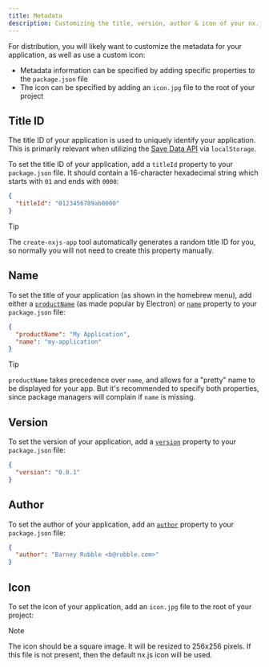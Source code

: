 ```yaml
---
title: Metadata
description: Customizing the title, version, author & icon of your nx.js application
---
```



For distribution, you will likely want to customize the metadata for your application, as well as use a custom icon:
* Metadata information can be specified by adding specific properties to the `package.json` file
* The icon can be specified by adding an `icon.jpg` file to the root of your project

<Screenshot src={HbmenuScreenshot} />

## Title ID

The title ID of your application is used to uniquely identify your application. This is
primarily relevant when utilizing the [Save Data API](/runtime/concepts/save-data) via `localStorage`.

To set the title ID of your application, add a `titleId` property to your `package.json` file.
It should contain a 16-character hexadecimal string which starts with `01` and ends with `0000`:

```json title="package.json"
{
  "titleId": "0123456789ab0000"
}
```

> [!TIP]
> The `create-nxjs-app` tool automatically generates a random title ID for you,
> so normally you will not need to create this property manually.

## Name

To set the title of your application (as shown in the homebrew menu), add either a
[`productName`](https://www.electron.build/configuration.html#productname) (as made popular by Electron)
or [`name`](https://docs.npmjs.com/cli/v10/configuring-npm/package-json#name) property
to your `package.json` file:

```json title="package.json"
{
  "productName": "My Application",
  "name": "my-application"
}
```

> [!TIP]
> `productName` takes precedence over `name`, and allows for a "pretty" name to be
> displayed for your app. But it's recommended to specify both properties, since
> package managers will complain if `name` is missing.

## Version

To set the version of your application, add a [`version`](https://docs.npmjs.com/cli/v10/configuring-npm/package-json#version) property to your `package.json` file:

```json title="package.json"
{
  "version": "0.0.1"
}
```

## Author

To set the author of your application, add an [`author`](https://docs.npmjs.com/cli/v10/configuring-npm/package-json#people-fields-author-contributors) property to your `package.json` file:

```json title="package.json"
{
  "author": "Barney Rubble <b@rubble.com>"
}
```

## Icon

To set the icon of your application, add an `icon.jpg` file to the root of your project:

<Files>
  <File name="icon.jpg" />
  <File name="package.json" />
  <Folder name="src" defaultOpen>
    <File name="main.ts" />
  </Folder>
</Files>

> [!NOTE]
> The icon should be a square image. It will be resized to 256x256 pixels. If this file is
> not present, then the default nx.js icon will be used.
